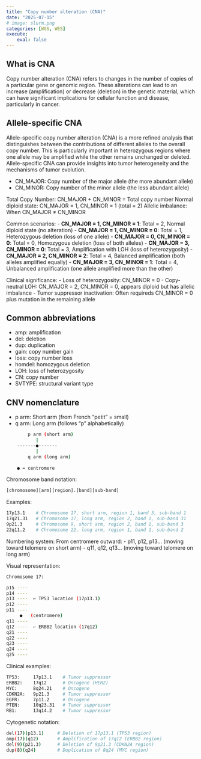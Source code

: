 ```yaml
---
title: "Copy number alteration (CNA)"
date: "2025-07-15"
# image: slurm.png
categories: [WGS, WES]
execute:
    eval: false
---
```


## What is CNA
Copy number alteration (CNA) refers to changes in the number of copies of a particular gene or genomic region. These alterations can lead to an increase (amplification) or decrease (deletion) in the genetic material, which can have significant implications for cellular function and disease, particularly in cancer.

## Allele-specific CNA
Allele-specific copy number alteration (CNA) is a more refined analysis that distinguishes between the contributions of different alleles to the overall copy number. This is particularly important in heterozygous regions where one allele may be amplified while the other remains unchanged or deleted. Allele-specific CNA can provide insights into tumor heterogeneity and the mechanisms of tumor evolution.

- CN_MAJOR: Copy number of the major allele (the more abundant allele)
- CN_MINOR: Copy number of the minor allele (the less abundant allele)

::: {.callout-note}
Total Copy Number: CN_MAJOR + CN_MINOR = Total copy number
Normal diploid state: CN_MAJOR = 1, CN_MINOR = 1 (total = 2)
Allelic imbalance: When CN_MAJOR ≠ CN_MINOR
:::

Common scenarios:
- **CN_MAJOR = 1, CN_MINOR = 1**: Total = 2, Normal diploid state (no alteration)
- **CN_MAJOR = 1, CN_MINOR = 0**: Total = 1, Heterozygous deletion (loss of one allele)
- **CN_MAJOR = 0, CN_MINOR = 0**: Total = 0, Homozygous deletion (loss of both alleles)
- **CN_MAJOR = 3, CN_MINOR = 0**: Total = 3, Amplification with LOH (loss of heterozygosity)
- **CN_MAJOR = 2, CN_MINOR = 2**: Total = 4, Balanced amplification (both alleles amplified equally)
- **CN_MAJOR = 3, CN_MINOR = 1**: Total = 4, Unbalanced amplification (one allele amplified more than the other)

Clinical significance:
- Loss of heterozygosity: CN_MINOR = 0
- Copy-neutral LOH: CN_MAJOR = 2, CN_MINOR = 0, appears diploid but has allelic imbalance
- Tumor suppressor inactivation: Often requireds CN_MINOR = 0 plus mutation in the remaining allele

## Common abbreviations
- amp: amplification
- del: deletion
- dup: duplication
- gain: copy number gain
- loss: copy number loss
- homdel: homozygous deletion
- LOH: loss of heterozygosity
- CN: copy number
- SVTYPE: structural variant type

## CNV nomenclature

- p arm: Short arm (from French "petit" = small)
- q arm: Long arm (follows "p" alphabetically)

```bash
        p arm (short arm)
           |
    -------●-------
           |
        q arm (long arm)
           
    ● = centromere
```
Chromosome band notation:
```bash
[chromosome][arm][region].[band][sub-band]
```
Examples:
```bash
17p13.1    # Chromosome 17, short arm, region 1, band 3, sub-band 1
17q21.31   # Chromosome 17, long arm, region 2, band 1, sub-band 31
9p21.3     # Chromosome 9, short arm, region 2, band 1, sub-band 3
22q11.2    # Chromosome 22, long arm, region 1, band 1, sub-band 2
```
Numbering system:
From centromere outward:
- p11, p12, p13... (moving toward telomere on short arm)
- q11, q12, q13... (moving toward telomere on long arm)

Visual representation:
```bash
Chromosome 17:

p15 ----
p14 ----
p13 ----  ← TP53 location (17p13.1)
p12 ----
p11 ----
     ●   (centromere)
q11 ----
q12 ----  ← ERBB2 location (17q12)
q21 ----
q22 ----
q23 ----
q24 ----
q25 ----
```

Clinical examples:
```bash
TP53:     17p13.1    # Tumor suppressor
ERBB2:    17q12      # Oncogene (HER2)
MYC:      8q24.21    # Oncogene
CDKN2A:   9p21.3     # Tumor suppressor
EGFR:     7p11.2     # Oncogene
PTEN:     10q23.31   # Tumor suppressor
RB1:      13q14.2    # Tumor suppressor
```

Cytogenetic notation:
```bash
del(17)(p13.1)     # Deletion of 17p13.1 (TP53 region)
amp(17)(q12)       # Amplification of 17q12 (ERBB2 region)
del(9)(p21.3)      # Deletion of 9p21.3 (CDKN2A region)
dup(8)(q24)        # Duplication of 8q24 (MYC region)
```